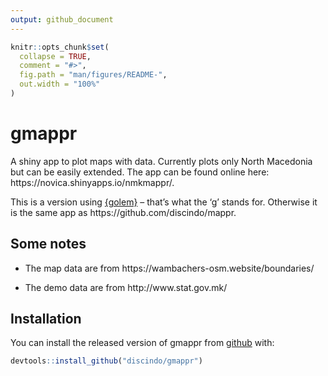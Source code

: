 ```yaml
---
output: github_document
---
```


<!-- README.md is generated from README.Rmd. Please edit that file -->

```r
knitr::opts_chunk$set(
  collapse = TRUE,
  comment = "#>",
  fig.path = "man/figures/README-",
  out.width = "100%"
)
```

# gmappr

<!-- badges: start -->
<!-- badges: end -->

A shiny app to plot maps with data. Currently plots only North Macedonia but can be easily extended. The app can be found online here: https://novica.shinyapps.io/nmkmappr/.

This is a version using [{golem}](https://github.com/ThinkR-open/golem) -- that's what the 'g' stands for. Otherwise it is the same app as https://github.com/discindo/mappr. 


## Some notes

* The map data are from https://wambachers-osm.website/boundaries/

* The demo data are from http://www.stat.gov.mk/


## Installation

You can install the released version of gmappr from [github](https://github.com) with:

``` r
devtools::install_github("discindo/gmappr")
```


